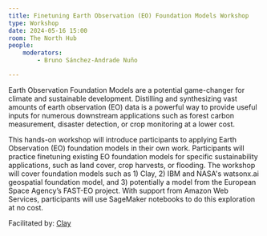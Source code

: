 ```yaml
---
title: Finetuning Earth Observation (EO) Foundation Models Workshop
type: Workshop
date: 2024-05-16 15:00
room: The North Hub
people:
    moderators:
        - Bruno Sánchez-Andrade Nuño

---
```

Earth Observation Foundation Models are a potential game-changer for climate and sustainable development. Distilling and synthesizing vast amounts of earth observation (EO) data is a powerful way to provide useful inputs for numerous downstream applications such as forest carbon measurement, disaster detection, or crop monitoring at a lower cost. 

This hands-on workshop will introduce participants to applying Earth Observation (EO) foundation models in their own work. Participants will practice finetuning existing EO foundation models for specific sustainability applications, such as land cover, crop harvests, or flooding. The workshop will cover foundation models such as 1) Clay, 2) IBM and NASA's watsonx.ai geospatial foundation model, and 3) potentially a model from the European Space Agency’s FAST-EO project. With support from Amazon Web Services, participants will use SageMaker notebooks to do this exploration at no cost.

Facilitated by: [Clay](https://madewithclay.org/)
